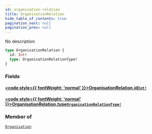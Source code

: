 ```yaml
---
id: organisation-relation
title: OrganisationRelation
hide_table_of_contents: true
pagination_next: null
pagination_prev: null
---
```








No description

```graphql
type OrganisationRelation {
  id: Int!
  type: OrganisationRelationType!
}
```


### Fields

#### [<code style={{ fontWeight: 'normal' }}>OrganisationRelation.<b>id</b></code>](#)<Bullet />[`Int!`](/graphql/scalars/int) <Badge class="secondary" text="non-null"/> <Badge class="secondary" text="scalar"/>
> 
> 

#### [<code style={{ fontWeight: 'normal' }}>OrganisationRelation.<b>type</b></code>](#)<Bullet />[`OrganisationRelationType!`](/graphql/objects/organisation-relation-type) <Badge class="secondary" text="non-null"/> <Badge class="secondary" text="object"/>
> 
> 



### Member of

[`Organisation`](/graphql/objects/organisation)  <Badge className="secondary" text="object"/>



